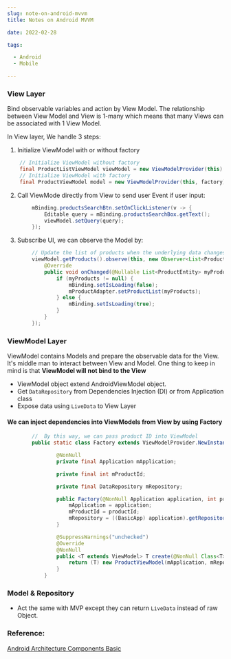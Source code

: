 ```yaml
--- 
slug: note-on-android-mvvm
title: Notes on Android MVVM

date: 2022-02-28

tags: 

  - Android
  - Mobile

--- 
```



### View Layer
Bind observable variables and action by View Model. The relationship between View Model and View is 1-many
which means that many Views can be associated with 1 View Model.

In View layer, We handle 3 steps:
1. Initialize ViewModel with or without factory

```java
    // Initialize ViewModel without factory
    final ProductListViewModel viewModel = new ViewModelProvider(this).get(ProductListViewModel.class);
    // Initialize ViewModel with factory
    final ProductViewModel model = new ViewModelProvider(this, factory).get(ProductViewModel.class);
```

2. Call ViewMode directly from View to send user Event if user input:
```java
        mBinding.productsSearchBtn.setOnClickListener(v -> {
            Editable query = mBinding.productsSearchBox.getText();
            viewModel.setQuery(query);
        });
```

3. Subscribe UI, we can observe the Model by:
```java
        // Update the list of products when the underlying data changes.
        viewModel.getProducts().observe(this, new Observer<List<ProductEntity>>() {
            @Override
            public void onChanged(@Nullable List<ProductEntity> myProducts) {
                if (myProducts != null) {
                    mBinding.setIsLoading(false);
                    mProductAdapter.setProductList(myProducts);
                } else {
                    mBinding.setIsLoading(true);
                }
            }
        });
```

### ViewModel Layer

ViewModel contains Models and prepare the observable data for the View. It's middle man to interact between View and Model.
One thing to keep in mind is that **ViewModel will not bind to the View**

* ViewModel object extend AndroidViewModel object.
* Get `DataRepository` from Dependencies Injection (DI) or from Application class
* Expose data using `LiveData` to View Layer

#### We can inject dependencies into ViewModels from View by using Factory
```java
        //  By this way, we can pass product ID into ViewModel
        public static class Factory extends ViewModelProvider.NewInstanceFactory {

                @NonNull
                private final Application mApplication;

                private final int mProductId;

                private final DataRepository mRepository;

                public Factory(@NonNull Application application, int productId) {
                    mApplication = application;
                    mProductId = productId;
                    mRepository = ((BasicApp) application).getRepository();
                }

                @SuppressWarnings("unchecked")
                @Override
                @NonNull
                public <T extends ViewModel> T create(@NonNull Class<T> modelClass) {
                    return (T) new ProductViewModel(mApplication, mRepository, mProductId);
                }
            }
```

### Model & Repository
* Act the same with MVP except they can return `LiveData` instead of raw Object.

### Reference:
[Android Architecture Components Basic](https://github.com/android/architecture-components-samples/tree/master/BasicSample)